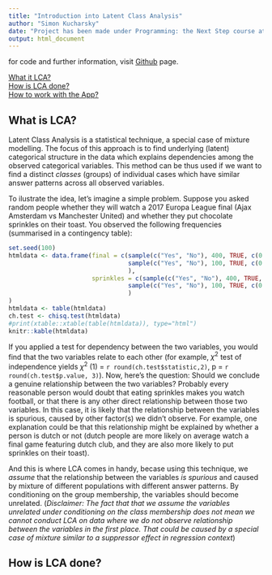 ```yaml
---
title: "Introduction into Latent Class Analysis"
author: "Simon Kucharsky"
date: "Project has been made under Programming: the Next Step course at University of Amsterdam"
output: html_document
---
```


for code and further information, visit [Github](https://github.com/Kucharssim/LCAapp) page.

<script type="text/javascript">

  $(document).ready(function() {

    $('h1, h2, h3, h4, h5').each(function() {

      $(this).attr('id', $(this).html());
    });
  });
</script>


<a href="## What is LCA?">What it LCA?</a><br>
<a href="## How is LCA done?">How is LCA done?</a><br>
<a href="## How to work with the App?">How to work with the App?</a><br>

## What is LCA?

Latent Class Analysis is a statistical technique, a special case of mixture modelling. The focus of this approach is to find underlying (latent) categorical structure in the data which explains dependencies among the observed categorical variables. This method can be thus used if we want to find a distinct *classes* (groups) of individual cases which have similar answer patterns across all observed variables.

To ilustrate the idea, let's imagine a simple problem. Suppose you asked random people whether they will watch a 2017 Europa League final (Ajax Amsterdam vs Manchester United) and whether they put chocolate sprinkles on their toast. You observed the following frequencies (summarised in a contingency table):

```r
set.seed(100)
htmldata <- data.frame(final = c(sample(c("Yes", "No"), 400, TRUE, c(0.35, 0.65)),
                                 sample(c("Yes", "No"), 100, TRUE, c(0.15, 0.85))
                                 ),
                       sprinkles = c(sample(c("Yes", "No"), 400, TRUE, c(0.5, 0.5)),
                                 sample(c("Yes", "No"), 100, TRUE, c(0.1, 0.9))
                                 )
)
htmldata <- table(htmldata)
ch.test <- chisq.test(htmldata)
#print(xtable::xtable(table(htmldata)), type="html")
knitr::kable(htmldata)
```

If you applied a test for dependency between the two variables, you would find that the two variables relate to each other (for example, $\chi^2$ test of independence yields $\chi^2$ (1) = `r round(ch.test$statistic,2)`, p = `r round(ch.test$p.value, 3)`). Now, here's the question: Should we conclude a genuine relationship between the two variables? Probably every reasonable person would doubt that eating sprinkles makes you watch football, or that there is any other direct relationship between those two variables. In this case, it is likely that the relationship between the variables is spurious, caused by other factor(s) we didn't observe. For example, one explanation could be that this relationship might be explained by whether a person is dutch or not (dutch people are more likely on average watch a final game featuring dutch club, and they are also more likely to put sprinkles on their toast).

And this is where LCA comes in handy, becase using this technique, we *assume* that the relationship between the variables *is spurious* and caused by mixture of different populations with different answer patterns. By conditioning on the group membership, the variables should become unrelated. (*Disclaimer: The fact that that we assume the variables unrelated under conditioning on the class membership does not mean we cannot conduct LCA on data where we do not observe relationship between the variables in the first place. That could be caused by a special case of mixture similar to a suppressor effect in regression context*)

## How is LCA done?

